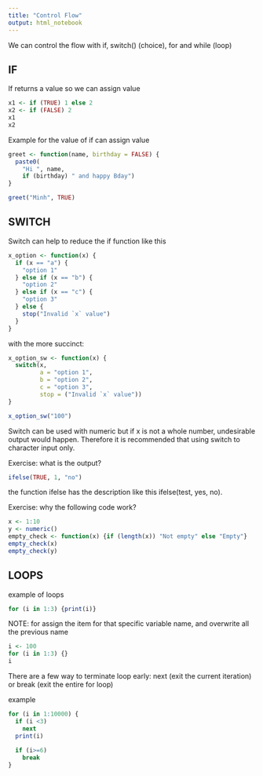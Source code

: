 ```yaml
---
title: "Control Flow"
output: html_notebook
---
```


We can control the flow with if, switch() (choice), for and while (loop)

## IF

If returns a value so we can assign value
```r
x1 <- if (TRUE) 1 else 2
x2 <- if (FALSE) 2
x1
x2
```
Example for the value of if can assign value
```r
greet <- function(name, birthday = FALSE) {
  paste0(
    "Hi ", name, 
    if (birthday) " and happy Bday")
}

greet("Minh", TRUE)
```

## SWITCH
Switch can help to reduce the if function like this
```r
x_option <- function(x) {
  if (x == "a") {
    "option 1"
  } else if (x == "b") {
    "option 2" 
  } else if (x == "c") {
    "option 3"
  } else {
    stop("Invalid `x` value")
  }
}
```
with the more succinct:
```r
x_option_sw <- function(x) {
  switch(x,
         a = "option 1", 
         b = "option 2",
         c = "option 3", 
         stop = ("Invalid `x` value"))
}
```

```r
x_option_sw("100")
```

Switch can be used with numeric but if x is not a whole number, undesirable output would happen. Therefore it is recommended that using switch to character input only.

Exercise: what is the output?
```r
ifelse(TRUE, 1, "no")
```
the function ifelse has the description like this ifelse(test, yes, no). 

Exercise: why the following code work?
```r
x <- 1:10
y <- numeric()
empty_check <- function(x) {if (length(x)) "Not empty" else "Empty"}
empty_check(x)
empty_check(y)
```

## LOOPS
example of loops
```r
for (i in 1:3) {print(i)}
```
NOTE: for assign the item for that specific variable name, and overwrite all the previous name
```r
i <- 100
for (i in 1:3) {}
i
```
There are a few way to terminate loop early: next (exit the current iteration) or break (exit the entire for loop)

example
```r
for (i in 1:10000) {
  if (i <3) 
    next
  print(i)
  
  if (i>=6)
    break
}
```

